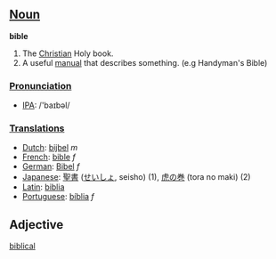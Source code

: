 == [[Noun]] ==

'''bible'''
#The [[Christian]] Holy book.
#A useful [[manual]] that describes something. (e.g Handyman's Bible)

=== [[Pronunciation]] ===
*[[w:IPA|IPA]]: /'baɪbəl/

=== [[Translations]] ===
*[[Dutch]]: [[bijbel]] ''m''
*[[French]]: [[bible]] ''f''
*[[German]]: [[Bibel]] ''f''
*[[Japanese]]: [[聖書]] ([[せいしょ]], seisho) (1), [[虎の巻]] (tora no maki) (2)
*[[Latin]]: [[biblia]]
*[[Portuguese]]: [[bíblia]] ''f''

== Adjective ==

[[biblical]]